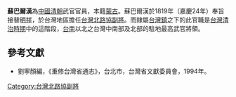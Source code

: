 '''蘇巴爾漢'''為[[中國|中國]][[清朝|清朝]]武官官員，本籍[[蒙古|蒙古]]。蘇巴爾漢於1819年（嘉慶24年）奉旨接替[[明祥|明祥]]，於台灣地區擔任[[台灣北路協|台灣北路協]][[副將|副將]]。而隸屬[[台灣鎮|台灣鎮]]之下的此官職是[[台灣清治時期|台灣清治時期]]中的這階段，[[台南|台南]]以北之台灣中南部及北部的駐地最高武官將領。

==參考文獻==
*劉寧顏編，《重修台灣省通志》，台北市，台灣省文獻委員會，1994年。

{{start box}}
{{s-before|[[明祥|明祥]]}}
{{s-title|[[台灣北路協|台灣北路協]][[副將|副將]]|1819年上任}}
{{s-after|[[明祥|明祥]]}}
{{end box}}

[[Category:台灣北路協副將|Category:台灣北路協副將]]